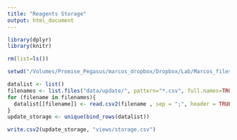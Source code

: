 ```yaml
---
title: "Reagents Storage"
output: html_document
---
```


<!-- Load libraries --> 
```r
library(dplyr)
library(knitr)
```
<!-- Clean --> 
```r
rm(list=ls())
```

<!-- Set the working directory -->
```r
setwd("/Volumes/Promise_Pegasus/marcos_dropbox/Dropbox/Lab/Marcos_files/Organization/storage/samples_marcos")
```

<!-- update reagents -->
```r
datalist <- list()
filenames <- list.files("data/update/", pattern="*.csv", full.names=TRUE)
for (filename in filenames){
  datalist[[filename]] <- read.csv2(filename , sep = ";", header = TRUE, stringsAsFactors=FALSE)
}
update_storage <- unique(bind_rows(datalist))
```

```r
write.csv2(update_storage, "views/storage.csv")
```

```r

```



